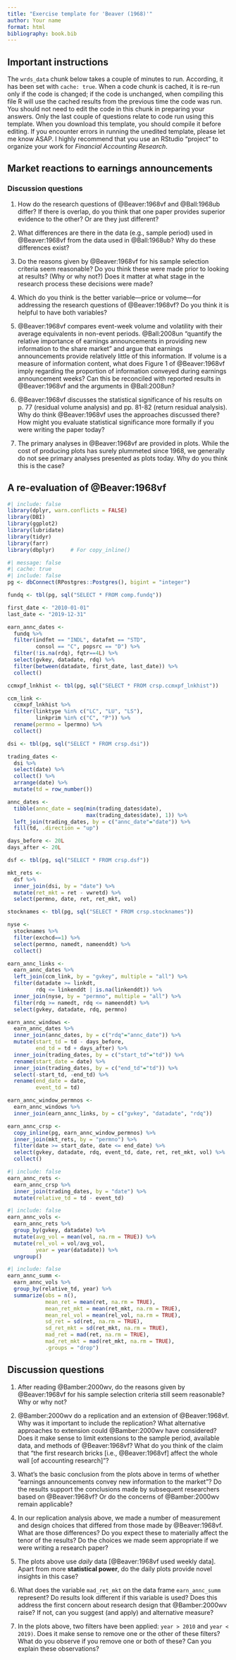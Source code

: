 ```yaml
---
title: "Exercise template for 'Beaver (1968)'"
author: Your name
format: html
bibliography: book.bib
---
```


## Important instructions

The `wrds_data` chunk below takes a couple of minutes to run.
According, it has been set with `cache: true`.
When a code chunk is cached, it is re-run only if the code is changed; if the code is unchanged, when compiling this file R will use the cached results from the previous time the code was run.
You should not need to edit the code in this chunk in preparing your answers.
Only the last couple of questions relate to code run using this template.
When you download this template, you should compile it before editing.
If you encounter errors in running the unedited template, please let me know ASAP.
I highly recommend that you use an RStudio "project" to organize your work for *Financial Accounting Research*.

## Market reactions to earnings announcements

### Discussion questions

1. How do the research questions of @Beaver:1968vf and @Ball:1968ub differ?
If there is overlap, do you think that one paper provides superior evidence to the other?
Or are they just different?

2. What differences are there in the data (e.g., sample period) used in  @Beaver:1968vf from the data used in @Ball:1968ub?
Why do these differences exist?

3. Do the reasons given by @Beaver:1968vf for his sample selection criteria seem reasonable? 
Do you think these were made prior to looking at results? (Why or why not?)
Does it matter at what stage in the research process these decisions were made?

3. Which do you think is the better variable---price or volume---for addressing the research questions of @Beaver:1968vf?
Do you think it is helpful to have both variables?

4. @Beaver:1968vf compares event-week volume and volatility with their average equivalents in non-event periods.
@Ball:2008un "quantify the relative importance of earnings announcements in providing new information to the share market" and argue that earnings announcements provide relatively little of this information.
If volume is a measure of information content, what does Figure 1 of @Beaver:1968vf imply regarding the proportion of information conveyed during earnings announcement weeks?
Can this be reconciled with reported results in @Beaver:1968vf and the arguments in @Ball:2008un?

5. @Beaver:1968vf discusses the statistical significance of his results on p. 77 (residual volume analysis) and pp. 81-82 (return residual analysis).
Why do think @Beaver:1968vf uses the approaches discussed there?
How might you evaluate statistical significance more formally if you were writing the paper today?

6. The primary analyses in @Beaver:1968vf are provided in plots.
While the cost of producing plots has surely plummeted since 1968, we generally do not see primary analyses presented as plots today.
Why do you think this is the case?

## A re-evaluation of @Beaver:1968vf


```r
#| include: false
library(dplyr, warn.conflicts = FALSE)
library(DBI)
library(ggplot2)
library(lubridate)
library(tidyr)
library(farr)
library(dbplyr)     # For copy_inline()
```

```r
#| message: false
#| cache: true
#| include: false
pg <- dbConnect(RPostgres::Postgres(), bigint = "integer")

fundq <- tbl(pg, sql("SELECT * FROM comp.fundq"))

first_date <- "2010-01-01"
last_date <- "2019-12-31"

earn_annc_dates <-
  fundq %>%
  filter(indfmt == "INDL", datafmt == "STD",
         consol == "C", popsrc == "D") %>%
  filter(!is.na(rdq), fqtr==4L) %>%
  select(gvkey, datadate, rdq) %>%
  filter(between(datadate, first_date, last_date)) %>%
  collect()

ccmxpf_lnkhist <- tbl(pg, sql("SELECT * FROM crsp.ccmxpf_lnkhist"))

ccm_link <-
  ccmxpf_lnkhist %>%
  filter(linktype %in% c("LC", "LU", "LS"),
         linkprim %in% c("C", "P")) %>%
  rename(permno = lpermno) %>%
  collect()

dsi <- tbl(pg, sql("SELECT * FROM crsp.dsi"))

trading_dates <-
  dsi %>%
  select(date) %>%
  collect() %>%
  arrange(date) %>%
  mutate(td = row_number())

annc_dates <-
  tibble(annc_date = seq(min(trading_dates$date), 
                         max(trading_dates$date), 1)) %>%
  left_join(trading_dates, by = c("annc_date"="date")) %>%
  fill(td, .direction = "up")

days_before <- 20L
days_after <- 20L

dsf <- tbl(pg, sql("SELECT * FROM crsp.dsf"))

mkt_rets <-
  dsf %>%
  inner_join(dsi, by = "date") %>%
  mutate(ret_mkt = ret - vwretd) %>%
  select(permno, date, ret, ret_mkt, vol)

stocknames <- tbl(pg, sql("SELECT * FROM crsp.stocknames"))

nyse <-
  stocknames %>% 
  filter(exchcd==1) %>%
  select(permno, namedt, nameenddt) %>%
  collect()

earn_annc_links <-
  earn_annc_dates %>%
  left_join(ccm_link, by = "gvkey", multiple = "all") %>%
  filter(datadate >= linkdt, 
         rdq <= linkenddt | is.na(linkenddt)) %>%
  inner_join(nyse, by = "permno", multiple = "all") %>%
  filter(rdq >= namedt, rdq <= nameenddt) %>%
  select(gvkey, datadate, rdq, permno)

earn_annc_windows <-
  earn_annc_dates %>%
  inner_join(annc_dates, by = c("rdq"="annc_date")) %>%
  mutate(start_td = td - days_before, 
         end_td = td + days_after) %>%
  inner_join(trading_dates, by = c("start_td"="td")) %>%
  rename(start_date = date) %>%
  inner_join(trading_dates, by = c("end_td"="td")) %>%
  select(-start_td, -end_td) %>%
  rename(end_date = date,
         event_td = td)

earn_annc_window_permnos <-
  earn_annc_windows %>%
  inner_join(earn_annc_links, by = c("gvkey", "datadate", "rdq"))

earn_annc_crsp <-
  copy_inline(pg, earn_annc_window_permnos) %>%
  inner_join(mkt_rets, by = "permno") %>%
  filter(date >= start_date, date <= end_date) %>%
  select(gvkey, datadate, rdq, event_td, date, ret, ret_mkt, vol) %>%
  collect()
```

```r
#| include: false
earn_annc_rets <-
  earn_annc_crsp %>%
  inner_join(trading_dates, by = "date") %>%
  mutate(relative_td = td - event_td) 
```

```r
#| include: false
earn_annc_vols <-
  earn_annc_rets %>%
  group_by(gvkey, datadate) %>%
  mutate(avg_vol = mean(vol, na.rm = TRUE)) %>%
  mutate(rel_vol = vol/avg_vol,
         year = year(datadate)) %>%
  ungroup() 
```

```r
#| include: false
earn_annc_summ <-
  earn_annc_vols %>%
  group_by(relative_td, year) %>%
  summarize(obs = n(),
            mean_ret = mean(ret, na.rm = TRUE),
            mean_ret_mkt = mean(ret_mkt, na.rm = TRUE),
            mean_rel_vol = mean(rel_vol, na.rm = TRUE),
            sd_ret = sd(ret, na.rm = TRUE),
            sd_ret_mkt = sd(ret_mkt, na.rm = TRUE),
            mad_ret = mad(ret, na.rm = TRUE),
            mad_ret_mkt = mad(ret_mkt, na.rm = TRUE),
            .groups = "drop")
```

## Discussion questions

1. After reading @Bamber:2000wv, do the reasons given by @Beaver:1968vf for his sample selection criteria still seem reasonable? 
Why or why not?

2. @Bamber:2000wv do a replication and an extension of @Beaver:1968vf.
Why was it important to include the replication?
What alternative approaches to extension could @Bamber:2000wv have considered? 
Does it make sense to limit extensions to the sample period, available data, and methods of @Beaver:1968vf?
What do you think of the claim that "the first research bricks [i.e., @Beaver:1968vf] affect the whole wall [of accounting research]"?

3. What's the basic conclusion from the plots above in terms of whether "earnings announcements convey new information to the market"?
Do the results support the conclusions made by subsequent researchers based on @Beaver:1968vf?
Or do the concerns of @Bamber:2000wv remain applicable?

4. In our replication analysis above, we made a number of measurement and design choices that differed from those made by @Beaver:1968vf.
What are those differences?
Do you expect these to materially affect the tenor of the results?
Do the choices we made seem appropriate if we were writing a research paper?

5. The plots above use *daily* data [@Beaver:1968vf used weekly data].
Apart from more **statistical power**, do the daily plots provide novel insights in this case?

6. What does the variable `mad_ret_mkt` on the data frame `earn_annc_summ` represent?
Do results look different if this variable is used?
Does this address the first concern about research design that @Bamber:2000wv raise?
If not, can you suggest (and apply) and alternative measure?

7. In the plots above, two filters have been applied: `year > 2010` and `year < 2019)`.
Does it make sense to remove one or the other of these filters?
What do you observe if you remove one or both of these?
Can you explain these observations?
